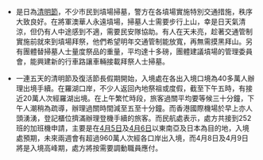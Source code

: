 {{unref|time=2007-4-26}}

*是日為[[清明節|清明節]]，不少市民到墳場掃墓，警方在各墳場實施特別交通措施，秩序大致良好。在將軍澳華人永遠墳場，掃墓人士需要步行上山，幸是日天氣清涼，但仍有人中途感到不適，需要民安隊協助。有人在天未亮，趁著交通管制實施前就來到墳場拜祭，他們希望明年交通管制能放寬，再無需摸黑拜山。另有團體替掃墓人士量度祭品的重量，平均達十多磅，團體建議墳場的管理委員會，能興建新的行車路讓車輛接載拜祭人士掃墓。

*一連五天的清明節及復活節長假期開始，入境處在各出入境口境為40多萬人辦理出境手續。在羅湖口岸，不少人返回內地祭祖或度假，截至下午五時，有接近20萬人次經羅湖出境。在上午繁忙時段，旅客過關平均要等候三十分鐘，下午人潮稍為疏導，辦理過關時間減至五至十分鐘。而香港國際機場於早上亦人頭湧湧，登記櫃位擠滿辦理登機手續的旅客。而民航處表示，處方共接到252班的加班機申請，主要是在[[4月5日|4月5日]]及[[4月6日|4月6日]]以東南亞及日本為目的地，入境處預期，未來兩週會有超過960萬人次經各口岸出入境，而4月8日及4月9日將是入境高峰期，處方將按需要調動職員應付。